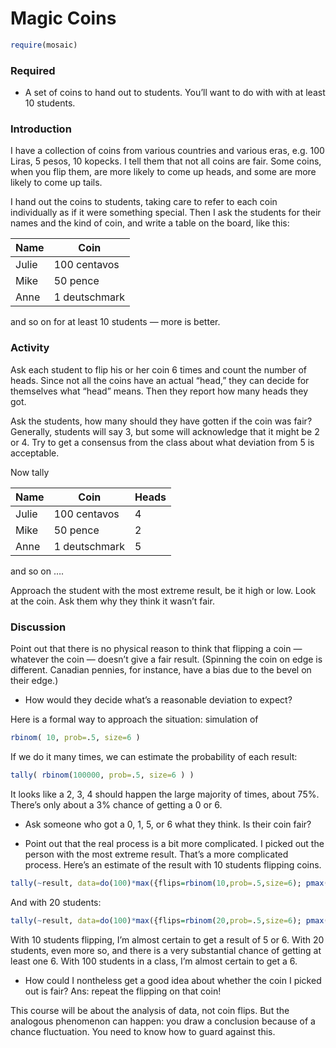 Magic Coins
========================================================

```r
require(mosaic)
```

### Required
* A set of coins to hand out to students.  You'll want to do with with at least 10 students.

### Introduction
I have a collection of coins from various countries and various eras, e.g. 100 Liras, 5 pesos, 10 kopecks.  I tell them that not all coins are fair.  Some coins, when you flip them, are more likely to come up heads, and some are more likely to come up tails.

I hand out the coins to students, taking care to refer to each coin individually as if it were something special.  Then I ask the students for their names and the kind of coin, and write a table on the board, like this:


Name   | Coin
-------|----
Julie  | 100 centavos
Mike   | 50 pence
Anne   | 1 deutschmark

and so on for at least 10 students --- more is better.

### Activity

Ask each student to flip his or her coin 6 times and count the number of heads.  Since not all the coins have an actual "head," they can decide for themselves what "head" means.  Then they report how many heads they got.

Ask the students, how many should they have gotten if the coin was fair?  Generally, students will say 3, but some will acknowledge that it might be 2 or 4.  Try to get a consensus from the class about what deviation from 5 is acceptable.

Now tally

Name   | Coin   |   Heads
-------|--------|---------
Julie  | 100 centavos  | 4
Mike   | 50 pence      | 2
Anne   | 1 deutschmark | 5

and so on ....

Approach the student with the most extreme result, be it high or low.  Look at the coin.  Ask them why they think it wasn't fair.

### Discussion

Point out that there is no physical reason to think that flipping a coin --- whatever the coin --- doesn't give a fair result.  (Spinning the coin on edge is different.  Canadian pennies, for instance, have a bias due to the bevel on their edge.)

* How would they decide what's a reasonable deviation to expect?

Here is a formal way to approach the situation: simulation of 
```r
rbinom( 10, prob=.5, size=6 )
```

If we do it many times, we can estimate the probability of each result:
```r
tally( rbinom(100000, prob=.5, size=6 ) )
```

It looks like a 2, 3, 4 should happen the large majority of times, about 75%.  There's only about a 3% chance of getting a 0 or 6.

* Ask someone who got a 0, 1, 5, or 6 what they think.  Is their coin fair?

* Point out that the real process is a bit more complicated.  I picked out the person with the most extreme result.  That's a more complicated process.  Here's an estimate of the result with 10 students flipping coins.
```r
tally(~result, data=do(100)*max({flips=rbinom(10,prob=.5,size=6); pmax( 6-flips, flips)}))
```
And with 20 students:
```r
tally(~result, data=do(100)*max({flips=rbinom(20,prob=.5,size=6); pmax( 6-flips, flips)}))
```

With 10 students flipping, I'm almost certain to get a result of 5 or 6.
With 20 students, even more so, and there is a very substantial chance of getting at least one 6.
With 100 students in a class, I'm almost certain to get a 6.

* How could I nontheless get a good idea about whether the coin I picked out is fair?  Ans: repeat the flipping on that coin!

This course will be about the analysis of data, not coin flips.  But the analogous phenomenon can happen: you draw a conclusion because of a chance fluctuation.  You need to know how to guard against this.


